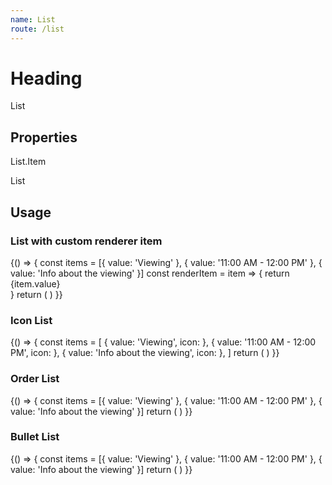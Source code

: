 ```yaml
---
name: List
route: /list
---
```



# Heading

List

## Properties

List.Item

<Props of={Item} />

List

<Props of={List} />

## Usage

### List with custom renderer item

<Playground>
  {() => {
    const items = [{ value: 'Viewing' }, { value: '11:00 AM - 12:00 PM' }, { value: 'Info about the viewing' }]
    const renderItem = item => {
      return <div>{item.value}</div>
    }
    return (
      <DocsWrapper>
        <List.IconList items={items} renderItem={renderItem} />
      </DocsWrapper>
    )
  }}
</Playground>

### Icon List

<Playground>
  {() => {
    const items = [
      { value: 'Viewing', icon: <FaStreetView /> },
      { value: '11:00 AM - 12:00 PM', icon: <FaClock /> },
      { value: 'Info about the viewing', icon: <FaStickyNote /> },
    ]
    return (
      <DocsWrapper>
        <List.IconList items={items} />
      </DocsWrapper>
    )
  }}
</Playground>

### Order List

<Playground>
  {() => {
    const items = [{ value: 'Viewing' }, { value: '11:00 AM - 12:00 PM' }, { value: 'Info about the viewing' }]
    return (
      <DocsWrapper>
        <List.OrderList items={items} />
      </DocsWrapper>
    )
  }}
</Playground>

### Bullet List

<Playground>
  {() => {
    const items = [{ value: 'Viewing' }, { value: '11:00 AM - 12:00 PM' }, { value: 'Info about the viewing' }]
    return (
      <DocsWrapper>
        <List.BulletList items={items} />
      </DocsWrapper>
    )
  }}
</Playground>
